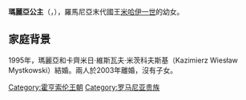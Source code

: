 {{Otheruses|subject=米哈伊一世的女兒|other=其他同名的羅馬尼亞公主|羅馬尼亞的瑪麗亞}}
{{BLP unsourced|time=2021-04-24T01:28:17+00:00}}
{{expand english|time=2021-01-01}}
{{Infobox person
| name       = 瑪麗亞公主
| image      = PrincipesaMariaARomaniei.jpg
|caption=2015年
| birth_name = {{Birth date and age|1964|7|13|df=yes}}<br>[[哥本哈根|哥本哈根]]
| religion   = [[羅馬尼亞正教會|羅馬尼亞正教會]]
| parents    = 父：[[米哈伊一世|米哈伊一世]]<br>母：[[波旁-帕爾馬的安娜|波旁-帕爾馬的安娜]]
| family     = [[霍亨索倫王朝|霍亨索倫王朝]]
}}
'''瑪麗亞公主'''（{{lang-ro|Principesa Maria}}，{{bd|1964年|7月13日}}），羅馬尼亞末代國王[[米哈伊一世|米哈伊一世]]的幼女。

== 家庭背景 ==
1995年，瑪麗亞和卡齊米日·維斯瓦夫·米茨科夫斯基（Kazimierz Wiesław Mystkowski）結婚。兩人於2003年離婚，沒有子女。

{{normdaten}}
{{DEFAULTSORT: Maria}}
[[Category:霍亨索伦王朝|Category:霍亨索伦王朝]]
[[Category:罗马尼亚贵族|Category:罗马尼亚贵族]]
{{romania-bio-stub}}